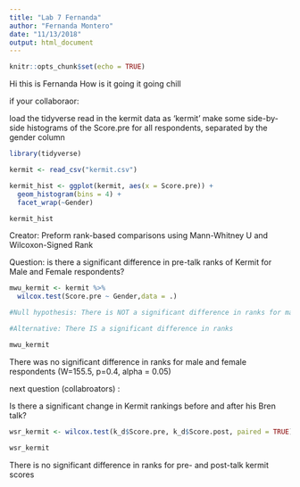 ```yaml
---
title: "Lab 7 Fernanda"
author: "Fernanda Montero"
date: "11/13/2018"
output: html_document
---
```


```r
knitr::opts_chunk$set(echo = TRUE)
```

Hi this is Fernanda 
How is it going
it going chill

if your collaboraor: 

load the tidyverse
read in the kermit data as 'kermit'
make some side-by-side histograms of the Score.pre for all respondents, separated by the gender column

```r
library(tidyverse)

kermit <- read_csv("kermit.csv")

kermit_hist <- ggplot(kermit, aes(x = Score.pre)) +
  geom_histogram(bins = 4) +
  facet_wrap(~Gender)

kermit_hist
```

Creator: Preform rank-based comparisons using Mann-Whitney U and Wilcoxon-Signed Rank

Question: is there a significant difference in pre-talk ranks of Kermit for Male and Female respondents?

```r
mwu_kermit <- kermit %>% 
  wilcox.test(Score.pre ~ Gender,data = .)

#Null hypothesis: There is NOT a significant difference in ranks for male and female respondents

#Alternative: There IS a significant difference in ranks

mwu_kermit


```

There was no significant difference in ranks for male and female respondents (W=155.5, p=0.4, alpha = 0.05)

next question (collabroators) : 

Is there a significant change in Kermit rankings before and after his Bren talk?

```r
wsr_kermit <- wilcox.test(k_d$Score.pre, k_d$Score.post, paired = TRUE)

wsr_kermit
```

There is no significant difference in ranks for pre- and post-talk kermit scores
